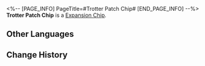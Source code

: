 <%-- [PAGE_INFO]
PageTitle=#Trotter Patch Chip#
[END_PAGE_INFO] --%>
{{Item Infobox
|id          = 250204
|image       = Item Trotter Patch Chip.png
|type        = Expansion Chip
|invCategory = 
|rarity      = 4
|effect      = When equipped by a Trotter, greatly Enhances it.
|description = A game item in Aetherium Wars. Aether Spirits will gain a special enhanced ability after equipping it.
}}
'''Trotter Patch Chip''' is a [[Expansion Chip]].

==Other Languages==
{{Other Languages
|en   = Trotter Patch Chip
|zhs  = 扑满补丁芯片
|zht  = 撲滿補丁晶片
|ja   = チップ「プーマンパッチ」
|ko   = 저금통 패치 칩
|es   = Chip de parche de Chanchito
|fr   = Puce de Magoret 2.0
|ru   = Чип с патчем для свинки-копилки
|th   = ชิปแพตช์ Trotter
|vi   = Chip Bản Vá Heo Đất
|de   = Chip: Sparschwein-Patch
|id   = Trotter Patch Chip
|pt   = Chip de Patch de Cofrinho
}}

==Change History==
{{Change History|1.4}}